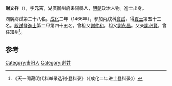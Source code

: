 '''謝文祥'''（{{bd|1433年||？}}），字'''元吉'''，湖廣衡州府耒陽縣人，[[明朝|明朝]]政治人物。進士出身。

湖廣鄉試第二十八名。[[成化|成化]]二年（1466年），參加丙戌科[[會試|會試]]，得[[貢士|貢士]]第五十三名。[[殿試|殿試]]登[[進士|進士]]第二甲第四十五名。曾祖父[[謝仲和|謝仲和]]。祖父[[謝永昌|謝永昌]]。父亲[[謝必賢|謝必賢]]，曾任知州<ref>《天一阁藏明代科举录选刊·登科录》（《成化二年进士登科录》）</ref>。

==参考==
{{reflist}}
{{明朝人物小作品}}
{{成化二年丙戌科殿試金榜}}

[[Category:耒阳人|Category:耒阳人]]
[[Category:谢姓|Category:谢姓]]